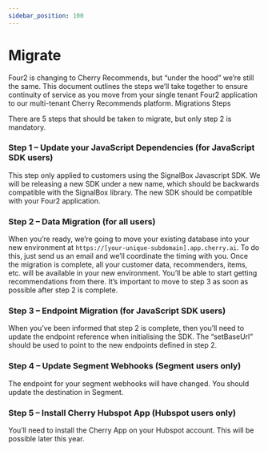 ```yaml
---
sidebar_position: 100
---
```


# Migrate

Four2 is changing to Cherry Recommends, but “under the hood” we’re still the same. This document outlines the steps we’ll take together to ensure continuity of service as you move from your single tenant Four2 application to our multi-tenant Cherry Recommends platform.
Migrations Steps

There are 5 steps that should be taken to migrate, but only step 2 is mandatory.

### Step 1 – Update your JavaScript Dependencies (for JavaScript SDK users)
This step only applied to customers using the SignalBox Javascript SDK. We will be releasing a new SDK under a new name, which should be backwards compatible with the SignalBox library. The new SDK should be compatible with your Four2 application. 

### Step 2 – Data Migration (for all users)
When you’re ready, we’re going to move your existing database into your new environment at ```https://[your-unique-subdomain].app.cherry.ai```. 
To do this, just send us an email and we’ll coordinate the timing with you.
Once the migration is complete, all your customer data, recommenders, items, etc. will be available in your new environment. You’ll be able to start getting recommendations from there. It’s important to move to step 3 as soon as possible after step 2 is complete. 

### Step 3 – Endpoint Migration (for JavaScript SDK users)
When you’ve been informed that step 2 is complete, then you’ll need to update the endpoint reference when initialising the SDK. The “setBaseUrl” should be used to point to the new endpoints defined in step 2.

### Step 4 – Update Segment Webhooks (Segment users only)
The endpoint for your segment webhooks will have changed. You should update the destination in Segment.

### Step 5 – Install Cherry Hubspot App (Hubspot users only)
You’ll need to install the Cherry App on your Hubspot account. This will be possible later this year.

